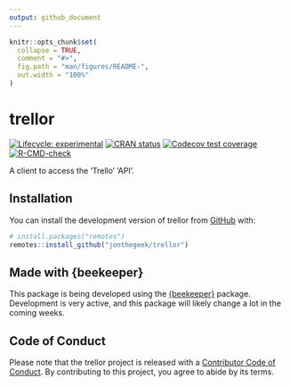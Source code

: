 ```yaml
---
output: github_document
---
```


<!-- README.md is generated from README.Rmd. Please edit that file -->

```r
knitr::opts_chunk$set(
  collapse = TRUE,
  comment = "#>",
  fig.path = "man/figures/README-",
  out.width = "100%"
)
```

# trellor

<!-- badges: start -->
[![Lifecycle: experimental](https://img.shields.io/badge/lifecycle-experimental-orange.svg)](https://lifecycle.r-lib.org/articles/stages.html#experimental)
[![CRAN status](https://www.r-pkg.org/badges/version/trellor)](https://CRAN.R-project.org/package=trellor)
[![Codecov test coverage](https://codecov.io/gh/jonthegeek/trellor/branch/main/graph/badge.svg)](https://app.codecov.io/gh/jonthegeek/trellor?branch=main)
[![R-CMD-check](https://github.com/jonthegeek/trellor/actions/workflows/R-CMD-check.yaml/badge.svg)](https://github.com/jonthegeek/trellor/actions/workflows/R-CMD-check.yaml)
<!-- badges: end -->

A client to access the 'Trello' 'API'.

## Installation

You can install the development version of trellor from [GitHub](https://github.com/) with:

``` r
# install.packages("remotes")
remotes::install_github("jonthegeek/trellor")
```

## Made with {beekeeper}

This package is being developed using the [{beekeeper}](https://beekeeper.api2r.org/) package.
Development is very active, and this package will likely change a lot in the coming weeks.

## Code of Conduct

Please note that the trellor project is released with a [Contributor Code of Conduct](https://jonthegeek.github.io/trellor/CODE_OF_CONDUCT.html). By contributing to this project, you agree to abide by its terms.
